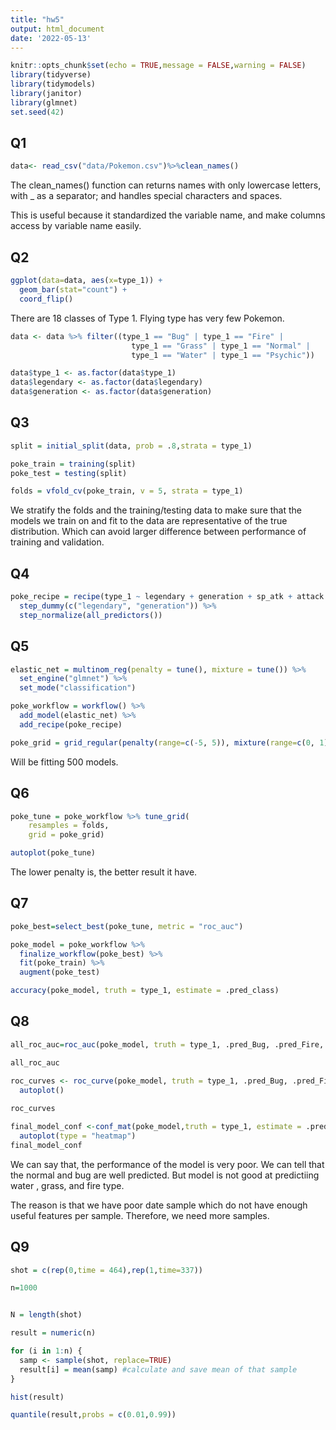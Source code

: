 ```yaml
---
title: "hw5"
output: html_document
date: '2022-05-13'
---
```


```r
knitr::opts_chunk$set(echo = TRUE,message = FALSE,warning = FALSE)
library(tidyverse)
library(tidymodels)
library(janitor)
library(glmnet)
set.seed(42)
```


## Q1

```r
data<- read_csv("data/Pokemon.csv")%>%clean_names()
```

The clean_names() function can returns names with only lowercase letters, with _ as a separator; and handles special characters and spaces.

This is useful because it standardized the variable name, and make columns access by variable name easily.


## Q2

```r
ggplot(data=data, aes(x=type_1)) +
  geom_bar(stat="count") +
  coord_flip()
```

There are 18 classes of Type 1. Flying type has very few Pokemon.


```r
data <- data %>% filter((type_1 == "Bug" | type_1 == "Fire" |
                           type_1 == "Grass" | type_1 == "Normal" |
                           type_1 == "Water" | type_1 == "Psychic"))

data$type_1 <- as.factor(data$type_1)
data$legendary <- as.factor(data$legendary)
data$generation <- as.factor(data$generation)
```


## Q3

```r
split = initial_split(data, prob = .8,strata = type_1) 

poke_train = training(split)
poke_test = testing(split)

folds = vfold_cv(poke_train, v = 5, strata = type_1)
```

We stratify the folds and the training/testing data to make sure that the models we train on and fit to the data are representative of the true distribution. 
Which can avoid larger difference between performance of training and validation.

## Q4

```r
poke_recipe = recipe(type_1 ~ legendary + generation + sp_atk + attack + speed + defense + hp + sp_def, data = poke_train) %>%
  step_dummy(c("legendary", "generation")) %>% 
  step_normalize(all_predictors())
```

## Q5

```r
elastic_net = multinom_reg(penalty = tune(), mixture = tune()) %>% 
  set_engine("glmnet") %>%
  set_mode("classification")

poke_workflow = workflow() %>% 
  add_model(elastic_net) %>% 
  add_recipe(poke_recipe)

```


```r
poke_grid = grid_regular(penalty(range=c(-5, 5)), mixture(range=c(0, 1)), levels=10)
```

Will be fitting 500 models.

## Q6

```r
poke_tune = poke_workflow %>% tune_grid(
    resamples = folds, 
    grid = poke_grid)
```


```r
autoplot(poke_tune)
```

The lower penalty is, the better result it have.


## Q7


```r
poke_best=select_best(poke_tune, metric = "roc_auc")
```

```r
poke_model = poke_workflow %>%
  finalize_workflow(poke_best) %>% 
  fit(poke_train) %>% 
  augment(poke_test) 

accuracy(poke_model, truth = type_1, estimate = .pred_class)
```



## Q8

```r
all_roc_auc=roc_auc(poke_model, truth = type_1, .pred_Bug, .pred_Fire, .pred_Grass, .pred_Normal, .pred_Water, .pred_Psychic)

all_roc_auc
```


```r

roc_curves <- roc_curve(poke_model, truth = type_1, .pred_Bug, .pred_Fire, .pred_Grass, .pred_Normal, .pred_Water, .pred_Psychic)%>%
  autoplot()
  
roc_curves
```

```r
final_model_conf <-conf_mat(poke_model,truth = type_1, estimate = .pred_class) %>% 
  autoplot(type = "heatmap")
final_model_conf
```

We can say that, the performance of the model is very poor. We can tell that the normal and bug are well predicted. But model is not good at predictiing water , grass, and fire type.

The reason is that we have poor date sample which do not have enough useful features per sample. Therefore, we need more samples.


## Q9

```r
shot = c(rep(0,time = 464),rep(1,time=337))

n=1000


N = length(shot)

result = numeric(n)

for (i in 1:n) { 
  samp <- sample(shot, replace=TRUE) 
  result[i] = mean(samp) #calculate and save mean of that sample
}

hist(result)

quantile(result,probs = c(0.01,0.99))
```


